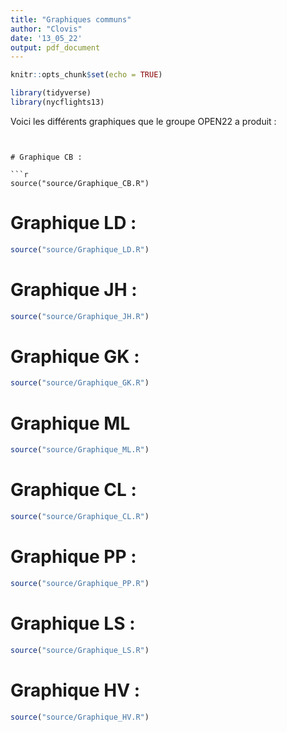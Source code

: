```yaml
---
title: "Graphiques communs"
author: "Clovis"
date: '13_05_22'
output: pdf_document
---
```


```r
knitr::opts_chunk$set(echo = TRUE)
```

```r
library(tidyverse)
library(nycflights13)
```

Voici les différents graphiques que le groupe OPEN22 a produit :

```


# Graphique CB :

```r
source("source/Graphique_CB.R")
```

# Graphique LD :

```r
source("source/Graphique_LD.R")
```

# Graphique JH :

```r
source("source/Graphique_JH.R")
```

# Graphique GK :

```r
source("source/Graphique_GK.R")
```

# Graphique ML

```r
source("source/Graphique_ML.R")
```
# Graphique CL :

```r
source("source/Graphique_CL.R")
```
# Graphique PP :

```r
source("source/Graphique_PP.R")
```
# Graphique LS :

```r
source("source/Graphique_LS.R")
```

# Graphique HV :
```r
source("source/Graphique_HV.R")
```



 




 
 
